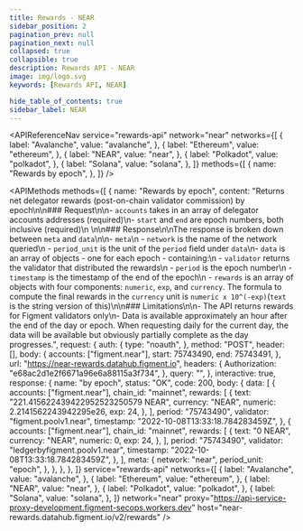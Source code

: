 ```yaml
---
title: Rewards - NEAR
sidebar_position: 2
pagination_prev: null
pagination_next: null
collapsed: true
collapsible: true
description: Rewards API - NEAR
image: img/logo.svg
keywords: [Rewards API, NEAR]

hide_table_of_contents: true
sidebar_label: NEAR
---
```


<!--- This file was generated at build time, any modifications will be lost on next build --->



<APIReferenceNav
  service="rewards-api"
  network="near"
  networks={[
    {
      label: "Avalanche",
      value: "avalanche",
    },
    {
      label: "Ethereum",
      value: "ethereum",
    },
    {
      label: "NEAR",
      value: "near",
    },
    {
      label: "Polkadot",
      value: "polkadot",
    },
    {
      label: "Solana",
      value: "solana",
    },
  ]}
  methods={[
    {
      name: "Rewards by epoch",
    },
  ]}
/>

<APIMethods
  methods={[
    {
      name: "Rewards by epoch",
      content:
        "Returns net delegator rewards (post-on-chain validator commission) by epoch\n\n### Request\n\n- `accounts` takes in an array of delegator accounts addresses (required)\n- `start` and `end` are epoch numbers, both inclusive (required)\n    \n\n### Response\n\nThe response is broken down between `meta` and `data`\n\n- `meta`\n    - `network` is the name of the network queried\n    - `period_unit` is the unit of the `period` field under `data`\n- `data` is an array of objects - one for each epoch - containing:\n    - `validator` returns the validator that distributed the rewards\n    - `period` is the epoch number\n    - `timestamp` is the timestamp of the end of the epoch\n    - `rewards` is an array of objects with four components: `numeric`, `exp`, and `currency`. The formula to compute the final rewards in the `currency` unit is `numeric x 10^(-exp)`(`text` is the string version of this)\n\n### Limitations\n\n- The API returns rewards for Figment validators only\n- Data is available approximately an hour after the end of the day or epoch. When requesting daily for the current day, the data will be available but obviously partially complete as the day progresses.",
      request: {
        auth: {
          type: "noauth",
        },
        method: "POST",
        header: [],
        body: {
          accounts: ["figment.near"],
          start: 75743490,
          end: 75743491,
        },
        url: "https://near-rewards.datahub.figment.io",
        headers: {
          Authorization: "e68ac2d1e2f6671a96e6a88115a3f734",
        },
        query: "",
      },
      interactive: true,
      response: {
        name: "by epoch",
        status: "OK",
        code: 200,
        body: {
          data: [
            {
              accounts: ["figment.near"],
              chain_id: "mainnet",
              rewards: [
                {
                  text: "221.415622439422952523250579 NEAR",
                  currency: "NEAR",
                  numeric: 2.2141562243942295e26,
                  exp: 24,
                },
              ],
              period: "75743490",
              validator: "figment.poolv1.near",
              timestamp: "2022-10-08T13:33:18.784283459Z",
            },
            {
              accounts: ["figment.near"],
              chain_id: "mainnet",
              rewards: [
                {
                  text: "0 NEAR",
                  currency: "NEAR",
                  numeric: 0,
                  exp: 24,
                },
              ],
              period: "75743490",
              validator: "ledgerbyfigment.poolv1.near",
              timestamp: "2022-10-08T13:33:18.784283459Z",
            },
          ],
          meta: {
            network: "near",
            period_unit: "epoch",
          },
        },
      },
    },
  ]}
  service="rewards-api"
  networks={[
    {
      label: "Avalanche",
      value: "avalanche",
    },
    {
      label: "Ethereum",
      value: "ethereum",
    },
    {
      label: "NEAR",
      value: "near",
    },
    {
      label: "Polkadot",
      value: "polkadot",
    },
    {
      label: "Solana",
      value: "solana",
    },
  ]}
  network="near"
  proxy="https://api-service-proxy-development.figment-secops.workers.dev"
  host="near-rewards.datahub.figment.io/v2/rewards"
/>
